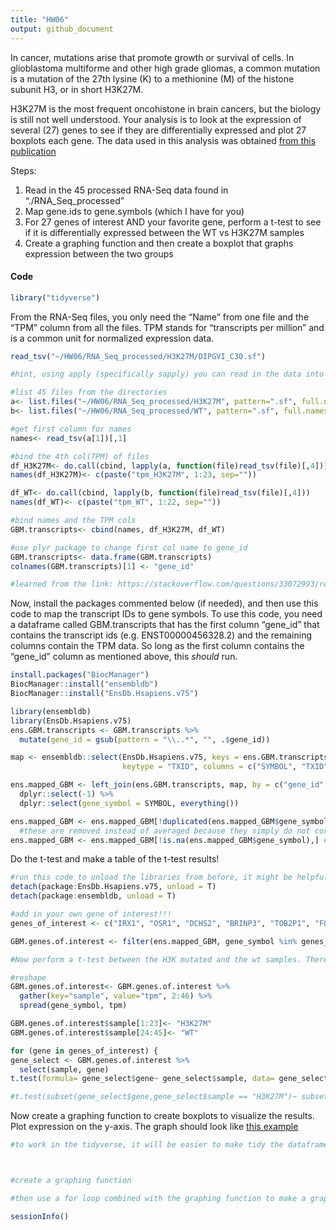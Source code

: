 ```yaml
---
title: "HW06"
output: github_document
---
```


In cancer, mutations arise that promote growth or survival of cells. In glioblastoma multiforme and other high grade gliomas, a common mutation is a mutation of the 27th lysine (K) to a methionine (M) of the histone subunit H3, or in short H3K27M. 

H3K27M is the most frequent oncohistone in brain cancers, but the biology is still not well understood. Your analysis is to look at the expression of several (27) genes to see if they are differentially expressed and plot 27 boxplots each gene. The data used in this analysis was obtained [from this publication](https://pubmed.ncbi.nlm.nih.gov/31085178/) 

Steps: 

  1. Read in the 45 processed RNA-Seq data found in "./RNA_Seq_processed"
  2. Map gene.ids to gene.symbols (which I have for you)
  3. For 27 genes of interest AND your favorite gene, perform a t-test to see if it is differentially expressed between the WT vs H3K27M samples
  4. Create a graphing function and then create a boxplot that graphs expression between the two groups
  
#### Code

```r
library("tidyverse")

```

From the RNA-Seq files, you only need the "Name" from one file and the "TPM" column from all the files. TPM stands for "transcripts per million" and is a common unit for normalized expression data. 
```r
read_tsv("~/HW06/RNA_Seq_processed/H3K27M/DIPGVI_C30.sf")

```


```r
#hint, using apply (specifically sapply) you can read in the data into a list and then bind the columns together. Or you can use a for loop too. 

#list 45 files from the directories
a<- list.files("~/HW06/RNA_Seq_processed/H3K27M", pattern=".sf", full.names=TRUE)
b<- list.files("~/HW06/RNA_Seq_processed/WT", pattern=".sf", full.names=TRUE)

#get first column for names 
names<- read_tsv(a[1])[,1]

#bind the 4th col(TPM) of files 
df_H3K27M<- do.call(cbind, lapply(a, function(file)read_tsv(file)[,4])) 
names(df_H3K27M)<- c(paste("tpm_H3K27M", 1:23, sep=""))

df_WT<- do.call(cbind, lapply(b, function(file)read_tsv(file)[,4])) 
names(df_WT)<- c(paste("tpm_WT", 1:22, sep=""))

#bind names and the TPM cols 
GBM.transcripts<- cbind(names, df_H3K27M, df_WT) 

#use plyr package to change first col name to gene_id
GBM.transcripts<- data.frame(GBM.transcripts)
colnames(GBM.transcripts)[1] <- "gene_id"

#learned from the link: https://stackoverflow.com/questions/33072993/read-and-cbind-second-column-of-multiple-files-in-directory
```

Now, install the packages commented below (if needed), and then use this code to map the transcript IDs to gene symbols. To use this code, you need a dataframe called GBM.transcripts that has the first column "gene_id" that contains the transcript ids (e.g. ENST00000456328.2) and the remaining columns contain the TPM data. So long as the first column contains the "gene_id" column as mentioned above, this *should* run. 

```r
install.packages("BiocManager")
BiocManager::install("ensembldb")
BiocManager::install("EnsDb.Hsapiens.v75")
```

```r
library(ensembldb)
library(EnsDb.Hsapiens.v75)
ens.GBM.transcripts <- GBM.transcripts %>% 
  mutate(gene_id = gsub(pattern = "\\..*", "", .$gene_id))

map <- ensembldb::select(EnsDb.Hsapiens.v75, keys = ens.GBM.transcripts$gene_id,
                         keytype = "TXID", columns = c("SYMBOL", "TXID"))

ens.mapped_GBM <- left_join(ens.GBM.transcripts, map, by = c("gene_id" = "TXID")) %>% 
  dplyr::select(-1) %>% 
  dplyr::select(gene_symbol = SYMBOL, everything())

ens.mapped_GBM <- ens.mapped_GBM[!duplicated(ens.mapped_GBM$gene_symbol),] #remove duplicated gene symbols
  #these are removed instead of averaged because they simply do not correlate particularly well. 
ens.mapped_GBM <- ens.mapped_GBM[!is.na(ens.mapped_GBM$gene_symbol),] #remove NA values

```

Do the t-test and make a table of the t-test results!

```r
#run this code to unload the libraries from before, it might be helpful because the select() function from dplyr might be hidden otherwise
detach(package:EnsDb.Hsapiens.v75, unload = T)
detach(package:ensembldb, unload = T)

#add in your own gene of interest!!! 
genes_of_interest <- c("IRX1", "OSR1", "DCHS2", "BRINP3", "TOB2P1", "FOXD1", "ZFPM2", "GLB1", "ALG5", "TRIM4", "ADARB2", "PCDHGA11", "IDH1", "EGFR", "MGMT", "TERT", "PTEN", "TP53", "RB1", "PTEN", "ATRX", "PDGFRA", "PIK3CA", "MICA", "CDKN2A", "EZH2", "BRD2")

GBM.genes.of.interest <- filter(ens.mapped_GBM, gene_symbol %in% genes_of_interest)

#Now perform a t-test between the H3K mutated and the wt samples. There are many ways to do this actually, you can use a for loop or you could do the tidy alternative with broom(), but the for loop is probably the easiest

#reshape
GBM.genes.of.interest<- GBM.genes.of.interest %>%
  gather(key="sample", value="tpm", 2:46) %>%
  spread(gene_symbol, tpm) 

GBM.genes.of.interest$sample[1:23]<- "H3K27M"
GBM.genes.of.interest$sample[24:45]<- "WT"

for (gene in genes_of_interest) {
gene_select <- GBM.genes.of.interest %>% 
  select(sample, gene)
t.test(formula= gene_select$gene~ gene_select$sample, data= gene_select)}

#t.test(subset(gene_select$gene,gene_select$sample == "H3K27M")~ subset(gene_select$gene,gene_select$sample == "WT"))
```

Now create a graphing function to create boxplots to visualize the results. Plot expression on the y-axis. The graph should look like [this example](IRX1_example.png)

```r
#to work in the tidyverse, it will be easier to make tidy the dataframe first



#create a graphing function

#then use a for loop combined with the graphing function to make a graph for all your genes of interest 
```


```r
sessionInfo()
```

